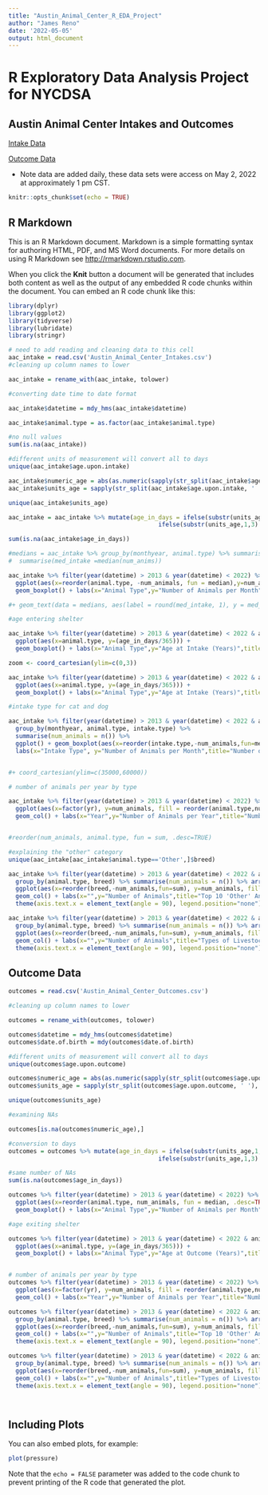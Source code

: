```yaml
---
title: "Austin_Animal_Center_R_EDA_Project"
author: "James Reno"
date: '2022-05-05'
output: html_document
---
```


# R Exploratory Data Analysis Project for NYCDSA

## Austin Animal Center Intakes and Outcomes

[Intake Data](https://data.austintexas.gov/Health-and-Community-Services/Austin-Animal-Center-Intakes/wter-evkm)

[Outcome Data](https://data.austintexas.gov/Health-and-Community-Services/Austin-Animal-Center-Outcomes/9t4d-g238)

* Note data are added daily, these data sets were access on May 2, 2022 at approximately 1 pm CST.

```r
knitr::opts_chunk$set(echo = TRUE)
```

## R Markdown

This is an R Markdown document. Markdown is a simple formatting syntax for authoring HTML, PDF, and MS Word documents. For more details on using R Markdown see <http://rmarkdown.rstudio.com>.

When you click the **Knit** button a document will be generated that includes both content as well as the output of any embedded R code chunks within the document. You can embed an R code chunk like this:

```r
library(dplyr)
library(ggplot2)
library(tidyverse)
library(lubridate)
library(stringr)
```


```r

# need to add reading and cleaning data to this cell
aac_intake = read.csv('Austin_Animal_Center_Intakes.csv')
#cleaning up column names to lower

aac_intake = rename_with(aac_intake, tolower)

#converting date time to date format

aac_intake$datetime = mdy_hms(aac_intake$datetime)

aac_intake$animal.type = as.factor(aac_intake$animal.type)

#no null values 
sum(is.na(aac_intake))

#different units of measurement will convert all to days
unique(aac_intake$age.upon.intake)

aac_intake$numeric_age = abs(as.numeric(sapply(str_split(aac_intake$age.upon.intake, ' '), `[`,1)))
aac_intake$units_age = sapply(str_split(aac_intake$age.upon.intake, ' '), `[`,2)

unique(aac_intake$units_age)

aac_intake = aac_intake %>% mutate(age_in_days = ifelse(substr(units_age,1,3) == 'day', numeric_age, ifelse(substr(units_age,1,3) == 'mon', numeric_age*30, 
                                          ifelse(substr(units_age,1,3) == 'yea', numeric_age*365, ifelse(substr(units_age,1,3)=='wee',numeric_age*7,NA)))))

sum(is.na(aac_intake$age_in_days))
```

```r
#medians = aac_intake %>% group_by(monthyear, animal.type) %>% summarise(num_anims = n()) %>% group_by(animal.type) %>% 
#  summarise(med_intake =median(num_anims))

aac_intake %>% filter(year(datetime) > 2013 & year(datetime) < 2022) %>% group_by(monthyear, animal.type) %>% summarise(num_animals = n()) %>%
  ggplot(aes(x=reorder(animal.type, -num_animals, fun = median),y=num_animals)) +
  geom_boxplot() + labs(x="Animal Type",y="Number of Animals per Month",title="Number of Animals Entering Austin Animal Center per Month") 

#+ geom_text(data = medians, aes(label = round(med_intake, 1), y = med_intake +30, col='red'), size = 6)


```


```r
#age entering shelter

aac_intake %>% filter(year(datetime) > 2013 & year(datetime) < 2022 & animal.type %in% c('Cat','Dog')) %>% group_by(animal.type) %>%
  ggplot(aes(x=animal.type, y=(age_in_days/365))) +
  geom_boxplot() + labs(x="Animal Type",y="Age at Intake (Years)",title="Age of Animals Entering Austin Animal Center") 

```


```r
zoom <- coord_cartesian(ylim=c(0,3))

aac_intake %>% filter(year(datetime) > 2013 & year(datetime) < 2022 & animal.type %in% c('Cat','Dog')) %>% group_by(animal.type) %>%
  ggplot(aes(x=animal.type, y=(age_in_days/365))) +
  geom_boxplot() + labs(x="Animal Type",y="Age at Intake (Years)",title="Age of Animals Entering Austin Animal Center") + zoom
```


```r
#intake type for cat and dog

aac_intake %>% filter(year(datetime) > 2013 & year(datetime) < 2022 & animal.type %in% c('Cat','Dog')) %>% 
  group_by(monthyear, animal.type, intake.type) %>%
  summarise(num_animals = n()) %>%
  ggplot() + geom_boxplot(aes(x=reorder(intake.type,-num_animals,fun=median), y=num_animals)) + facet_grid(rows=vars(animal.type)) +
  labs(x="Intake Type", y="Number of Animals per Month",title="Number of Animals Entering Austin Animal Center by Intake Type 2014-2022")


#+ coord_cartesian(ylim=c(35000,60000))

```



```r
# number of animals per year by type

aac_intake %>% filter(year(datetime) > 2013 & year(datetime) < 2022) %>% group_by(yr=year(datetime), animal.type) %>% summarise(num_animals = n()) %>%
  ggplot(aes(x=factor(yr), y=num_animals, fill = reorder(animal.type,num_animals, fun=sum))) +
  geom_col() + labs(x="Year",y="Number of Animals per Year",title="Number of Animals Entering Austin Animal Center per Year", fill="Animal Type") 


#reorder(num_animals, animal.type, fun = sum, .desc=TRUE)

```

```r
#explaining the "other" category
unique(aac_intake[aac_intake$animal.type=='Other',]$breed)

aac_intake %>% filter(year(datetime) > 2013 & year(datetime) < 2022 & animal.type == 'Other') %>% 
  group_by(animal.type, breed) %>% summarise(num_animals = n()) %>% arrange(desc(num_animals)) %>% slice_head(n=10) %>%
  ggplot(aes(x=reorder(breed,-num_animals,fun=sum), y=num_animals, fill = reorder(factor(breed), -num_animals, fun=sum))) +
  geom_col() + labs(x="",y="Number of Animals",title="Top 10 'Other' Animals Entering Austin Animal Center 2014-2022") +
  theme(axis.text.x = element_text(angle = 90), legend.position="none")

```

```r
aac_intake %>% filter(year(datetime) > 2013 & year(datetime) < 2022 & animal.type == 'Livestock') %>% 
  group_by(animal.type, breed) %>% summarise(num_animals = n()) %>% arrange(desc(num_animals)) %>% slice_head(n=10) %>%
  ggplot(aes(x=reorder(breed,-num_animals,fun=sum), y=num_animals, fill = reorder(factor(breed), -num_animals, fun=sum))) +
  geom_col() + labs(x="",y="Number of Animals",title="Types of Livestock Entering Austin Animal Center 2014-2022") +
  theme(axis.text.x = element_text(angle = 90), legend.position="none")
```

## Outcome Data

```r
outcomes = read.csv('Austin_Animal_Center_Outcomes.csv')

#cleaning up column names to lower

outcomes = rename_with(outcomes, tolower)

outcomes$datetime = mdy_hms(outcomes$datetime)
outcomes$date.of.birth = mdy(outcomes$date.of.birth)

#different units of measurement will convert all to days
unique(outcomes$age.upon.outcome)

outcomes$numeric_age = abs(as.numeric(sapply(str_split(outcomes$age.upon.outcome, ' '), `[`,1)))
outcomes$units_age = sapply(str_split(outcomes$age.upon.outcome, ' '), `[`,2)

unique(outcomes$units_age)

#examining NAs

outcomes[is.na(outcomes$numeric_age),]

#conversion to days
outcomes = outcomes %>% mutate(age_in_days = ifelse(substr(units_age,1,3) == 'day', numeric_age, ifelse(substr(units_age,1,3) == 'mon', numeric_age*30, 
                                          ifelse(substr(units_age,1,3) == 'yea', numeric_age*365, ifelse(substr(units_age,1,3)=='wee',numeric_age*7,NA)))))

#same number of NAs
sum(is.na(outcomes$age_in_days))

```


```r

outcomes %>% filter(year(datetime) > 2013 & year(datetime) < 2022) %>% group_by(monthyear, animal.type) %>% summarise(num_animals = n()) %>%
  ggplot(aes(x=reorder(animal.type, num_animals, fun = median, .desc=TRUE),y=num_animals)) +
  geom_boxplot() + labs(x="Animal Type",y="Number of Animals per Month",title="Number of Animals Exiting Austin Animal Center per Month") 

```


```r
#age exiting shelter

outcomes %>% filter(year(datetime) > 2013 & year(datetime) < 2022 & animal.type %in% c('Cat','Dog')) %>% group_by(animal.type) %>%
  ggplot(aes(x=animal.type, y=(age_in_days/365))) +
  geom_boxplot() + labs(x="Animal Type",y="Age at Outcome (Years)",title="Age of Animals Exiting Austin Animal Center") 
```


```r

```



```r
# number of animals per year by type
outcomes %>% filter(year(datetime) > 2013 & year(datetime) < 2022) %>% group_by(yr=year(datetime), animal.type) %>% summarise(num_animals = n()) %>%
  ggplot(aes(x=factor(yr), y=num_animals, fill = reorder(animal.type,num_animals, fun=sum))) +
  geom_col() + labs(x="Year",y="Number of Animals per Year",title="Number of Animals Exiting Austin Animal Center per Year", fill="Animal Type") 
```


```r

outcomes %>% filter(year(datetime) > 2013 & year(datetime) < 2022 & animal.type == 'Other') %>% 
  group_by(animal.type, breed) %>% summarise(num_animals = n()) %>% arrange(desc(num_animals)) %>% slice_head(n=10) %>%
  ggplot(aes(x=reorder(breed,-num_animals,fun=sum), y=num_animals, fill = reorder(factor(breed), -num_animals, fun=sum))) +
  geom_col() + labs(x="",y="Number of Animals",title="Top 10 'Other' Animals Exiting Austin Animal Center 2014-2022") +
  theme(axis.text.x = element_text(angle = 90), legend.position="none")

```


```r

outcomes %>% filter(year(datetime) > 2013 & year(datetime) < 2022 & animal.type == 'Livestock') %>% 
  group_by(animal.type, breed) %>% summarise(num_animals = n()) %>% arrange(desc(num_animals)) %>% slice_head(n=10) %>%
  ggplot(aes(x=reorder(breed,-num_animals,fun=sum), y=num_animals, fill = reorder(factor(breed), -num_animals, fun=sum))) +
  geom_col() + labs(x="",y="Number of Animals",title="Types of Livestock Exiting Austin Animal Center 2014-2022") +
  theme(axis.text.x = element_text(angle = 90), legend.position="none")

```


```r



```


```r

```



## Including Plots

You can also embed plots, for example:

```r
plot(pressure)
```

Note that the `echo = FALSE` parameter was added to the code chunk to prevent printing of the R code that generated the plot.
